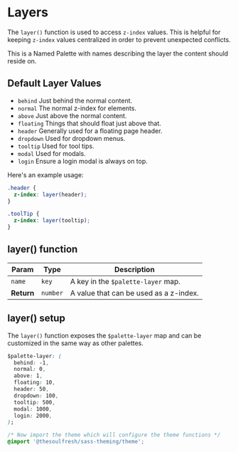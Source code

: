 
<Meta title="Measurements/Layer Palette" />

# Layers

The `layer()` function is used to access `z-index` values.
This is helpful for keeping `z-index` values centralized
in order to prevent unexpected conflicts.

This is a Named Palette with names describing the layer
the content should reside on.

## Default Layer Values

- `behind` Just behind the normal content.
- `normal` The normal z-index for elements.
- `above` Just above the normal content.
- `floating` Things that should float just above that.
- `header` Generally used for a floating page header.
- `dropdown` Used for dropdown menus.
- `tooltip` Used for tool tips.
- `modal` Used for modals.
- `login` Ensure a login modal is always on top.

Here's an example usage:

```scss
.header {
  z-index: layer(header);
}

.toolTip {
  z-index: layer(tooltip);
}
```

## layer() function

| Param | Type | Description |
| --- | --- | --- |
| `name` | `key` | A key in the `$palette-layer` map. |
| __Return__ | `number` | A value that can be used as a z-index. |

## layer() setup

The `layer()` function exposes the `$palette-layer` map and
can be customized in the same way as other palettes.

```css
$palette-layer: (
  behind: -1,
  normal: 0,
  above: 1,
  floating: 10,
  header: 50,
  dropdown: 100,
  tooltip: 500,
  modal: 1000,
  login: 2000,
);

/* Now import the theme which will configure the theme functions */
@import '@thesoulfresh/sass-theming/theme';
```
